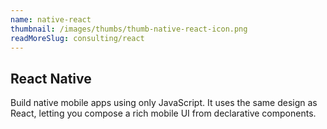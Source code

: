 ```yaml
---
name: native-react
thumbnail: /images/thumbs/thumb-native-react-icon.png
readMoreSlug: consulting/react
---
```


## React Native

Build native mobile apps using only JavaScript. It uses the same design as React, letting you compose a rich mobile UI from declarative components.
